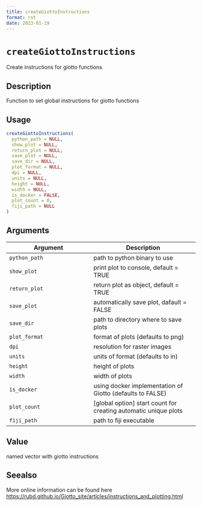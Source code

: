```yaml
--- 
title: createGiottoInstructions 
format: rst 
date: 2023-01-19 
--- 
```

# `createGiottoInstructions`

Create instructions for giotto functions


## Description

Function to set global instructions for giotto functions


## Usage

```r
createGiottoInstructions(
  python_path = NULL,
  show_plot = NULL,
  return_plot = NULL,
  save_plot = NULL,
  save_dir = NULL,
  plot_format = NULL,
  dpi = NULL,
  units = NULL,
  height = NULL,
  width = NULL,
  is_docker = FALSE,
  plot_count = 0,
  fiji_path = NULL
)
```


## Arguments

Argument      |Description
------------- |----------------
`python_path`     |     path to python binary to use
`show_plot`     |     print plot to console, default = TRUE
`return_plot`     |     return plot as object, default = TRUE
`save_plot`     |     automatically save plot, dafault = FALSE
`save_dir`     |     path to directory where to save plots
`plot_format`     |     format of plots (defaults to png)
`dpi`     |     resolution for raster images
`units`     |     units of format (defaults to in)
`height`     |     height of plots
`width`     |     width of  plots
`is_docker`     |     using docker implementation of Giotto (defaults to FALSE)
`plot_count`     |     [global option] start count for creating automatic unique plots
`fiji_path`     |     path to fiji executable


## Value

named vector with giotto instructions


## Seealso

More online information can be found here [https://rubd.github.io/Giotto_site/articles/instructions_and_plotting.html](https://rubd.github.io/Giotto_site/articles/instructions_and_plotting.html)



